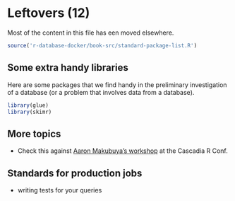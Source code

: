 # Leftovers (12)

Most of the content in this file has een moved elsewhere.

```r
source('r-database-docker/book-src/standard-package-list.R')
```
## Some extra handy libraries

Here are some packages that we find handy in the preliminary investigation of a database (or a problem that involves data from a database).
```r
library(glue)
library(skimr)
```



## More topics
* Check this against [Aaron Makubuya's workshop](https://github.com/Cascadia-R/Using_R_With_Databases/blob/master/Intro_To_R_With_Databases.Rmd) at the Cascadia R Conf.



## Standards for production jobs

* writing tests for your queries
